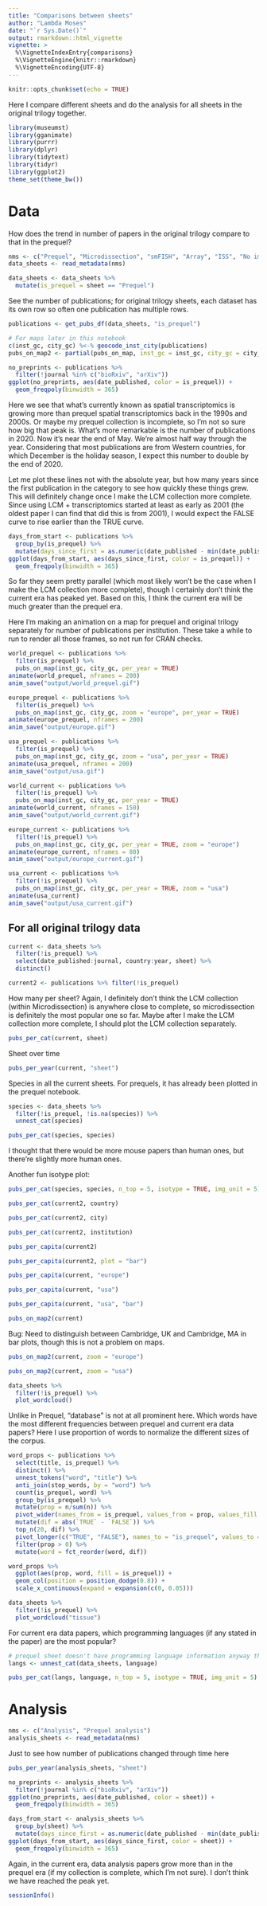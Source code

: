 ```yaml
---
title: "Comparisons between sheets"
author: "Lambda Moses"
date: "`r Sys.Date()`"
output: rmarkdown::html_vignette
vignette: >
  %\VignetteIndexEntry{comparisons}
  %\VignetteEngine{knitr::rmarkdown}
  %\VignetteEncoding{UTF-8}
---
```


```r
knitr::opts_chunk$set(echo = TRUE)
```

Here I compare different sheets and do the analysis for all sheets in the original trilogy together.

```r
library(museumst)
library(gganimate)
library(purrr)
library(dplyr)
library(tidytext)
library(tidyr)
library(ggplot2)
theme_set(theme_bw())
```

# Data
How does the trend in number of papers in the original trilogy compare to that in the prequel?
```r
nms <- c("Prequel", "Microdissection", "smFISH", "Array", "ISS", "No imaging")
data_sheets <- read_metadata(nms)
```

```r
data_sheets <- data_sheets %>% 
  mutate(is_prequel = sheet == "Prequel")
```

See the number of publications; for original trilogy sheets, each dataset has its own row so often one publication has multiple rows.
```r
publications <- get_pubs_df(data_sheets, "is_prequel")
```

```r
# For maps later in this notebook
c(inst_gc, city_gc) %<-% geocode_inst_city(publications)
pubs_on_map2 <- partial(pubs_on_map, inst_gc = inst_gc, city_gc = city_gc)
```

```r
no_preprints <- publications %>% 
  filter(!journal %in% c("bioRxiv", "arXiv"))
ggplot(no_preprints, aes(date_published, color = is_prequel)) +
  geom_freqpoly(binwidth = 365)
```

Here we see that what's currently known as spatial transcriptomics is growing more than prequel spatial transcriptomics back in the 1990s and 2000s. Or maybe my prequel collection is incomplete, so I'm not so sure how big that peak is. What's more remarkable is the number of publications in 2020. Now it's near the end of May. We're almost half way through the year. Considering that most publications are from Western countries, for which December is the holiday season, I expect this number to double by the end of 2020.

Let me plot these lines not with the absolute year, but how many years since the first publication in the category to see how quickly these things grew. This will definitely change once I make the LCM collection more complete. Since using LCM + transcriptomics started at least as early as 2001 (the oldest paper I can find that did this is from 2001), I would expect the FALSE curve to rise earlier than the TRUE curve.
```r
days_from_start <- publications %>% 
  group_by(is_prequel) %>% 
  mutate(days_since_first = as.numeric(date_published - min(date_published)))
ggplot(days_from_start, aes(days_since_first, color = is_prequel)) +
  geom_freqpoly(binwidth = 365)
```

So far they seem pretty parallel (which most likely won't be the case when I make the LCM collection more complete), though I certainly don't think the current era has peaked yet. Based on this, I think the current era will be much greater than the prequel era.

Here I'm making an animation on a map for prequel and original trilogy separately for number of publications per institution. These take a while to run to render all those frames, so not run for CRAN checks.

```r
world_prequel <- publications %>% 
  filter(is_prequel) %>% 
  pubs_on_map(inst_gc, city_gc, per_year = TRUE)
animate(world_prequel, nframes = 200)
anim_save("output/world_prequel.gif")
```

```r
europe_prequel <- publications %>% 
  filter(is_prequel) %>% 
  pubs_on_map(inst_gc, city_gc, zoom = "europe", per_year = TRUE)
animate(europe_prequel, nframes = 200)
anim_save("output/europe.gif")
```

```r
usa_prequel <- publications %>% 
  filter(is_prequel) %>% 
  pubs_on_map(inst_gc, city_gc, zoom = "usa", per_year = TRUE)
animate(usa_prequel, nframes = 200)
anim_save("output/usa.gif")
```

```r
world_current <- publications %>% 
  filter(!is_prequel) %>% 
  pubs_on_map(inst_gc, city_gc, per_year = TRUE)
animate(world_current, nframes = 150)
anim_save("output/world_current.gif")
```

```r
europe_current <- publications %>% 
  filter(!is_prequel) %>% 
  pubs_on_map(inst_gc, city_gc, per_year = TRUE, zoom = "europe")
animate(europe_current, nframes = 80)
anim_save("output/europe_current.gif")
```

```r
usa_current <- publications %>% 
  filter(!is_prequel) %>% 
  pubs_on_map(inst_gc, city_gc, per_year = TRUE, zoom = "usa")
animate(usa_current)
anim_save("output/usa_current.gif")
```

## For all original trilogy data
```r
current <- data_sheets %>% 
  filter(!is_prequel) %>% 
  select(date_published:journal, country:year, sheet) %>% 
  distinct()
```

```r
current2 <- publications %>% filter(!is_prequel)
```

How many per sheet? Again, I definitely don't think the LCM collection (within Microdissection) is anywhere close to complete, so microdissection is definitely the most popular one so far. Maybe after I make the LCM collection more complete, I should plot the LCM collection separately.
```r
pubs_per_cat(current, sheet)
```

Sheet over time
```r
pubs_per_year(current, "sheet")
```


Species in all the current sheets. For prequels, it has already been plotted in the prequel notebook.
```r
species <- data_sheets %>%
  filter(!is_prequel, !is.na(species)) %>% 
  unnest_cat(species)
```

```r
pubs_per_cat(species, species)
```

I thought that there would be more mouse papers than human ones, but there're slightly more human ones.

Another fun isotype plot:
```r
pubs_per_cat(species, species, n_top = 5, isotype = TRUE, img_unit = 5)
```


```r
pubs_per_cat(current2, country)
```

```r
pubs_per_cat(current2, city)
```

```r
pubs_per_cat(current2, institution)
```

```r
pubs_per_capita(current2)
```

```r
pubs_per_capita(current2, plot = "bar")
```

```r
pubs_per_capita(current, "europe")
```

```r
pubs_per_capita(current, "usa")
```

```r
pubs_per_capita(current, "usa", "bar")
```

```r
pubs_on_map2(current)
```

Bug: Need to distinguish between Cambridge, UK and Cambridge, MA in bar plots, though this is not a problem on maps.
```r
pubs_on_map2(current, zoom = "europe")
```

```r
pubs_on_map2(current, zoom = "usa")
```

```r
data_sheets %>% 
  filter(!is_prequel) %>% 
  plot_wordcloud()
```

Unlike in Prequel, "database" is not at all prominent here. Which words have the most different frequencies between prequel and current era data papers? Here I use proportion of words to normalize the different sizes of the corpus.
```r
word_props <- publications %>% 
  select(title, is_prequel) %>% 
  distinct() %>% 
  unnest_tokens("word", "title") %>% 
  anti_join(stop_words, by = "word") %>% 
  count(is_prequel, word) %>% 
  group_by(is_prequel) %>% 
  mutate(prop = n/sum(n)) %>% 
  pivot_wider(names_from = is_prequel, values_from = prop, values_fill = list(prop = 0)) %>% 
  mutate(dif = abs(`TRUE` - `FALSE`)) %>% 
  top_n(20, dif) %>% 
  pivot_longer(c("TRUE", "FALSE"), names_to = "is_prequel", values_to = "prop") %>% 
  filter(prop > 0) %>% 
  mutate(word = fct_reorder(word, dif))
```

```r
word_props %>% 
  ggplot(aes(prop, word, fill = is_prequel)) +
  geom_col(position = position_dodge(0.8)) +
  scale_x_continuous(expand = expansion(c(0, 0.05)))
```

```r
data_sheets %>% 
  filter(!is_prequel) %>% 
  plot_wordcloud("tissue")
```

For current era data papers, which programming languages (if any stated in the paper) are the most popular?
```r
# prequel sheet doesn't have programming language information anyway though it has that columnn
langs <- unnest_cat(data_sheets, language)
```

```r
pubs_per_cat(langs, language, n_top = 5, isotype = TRUE, img_unit = 5)
```

# Analysis
```r
nms <- c("Analysis", "Prequel analysis")
analysis_sheets <- read_metadata(nms)
```

Just to see how number of publications changed through time here
```r
pubs_per_year(analysis_sheets, "sheet")
```

```r
no_preprints <- analysis_sheets %>% 
  filter(!journal %in% c("bioRxiv", "arXiv"))
ggplot(no_preprints, aes(date_published, color = sheet)) +
  geom_freqpoly(binwidth = 365)
```

```r
days_from_start <- analysis_sheets %>% 
  group_by(sheet) %>% 
  mutate(days_since_first = as.numeric(date_published - min(date_published)))
ggplot(days_from_start, aes(days_since_first, color = sheet)) +
  geom_freqpoly(binwidth = 365)
```

Again, in the current era, data analysis papers grow more than in the prequel era (if my collection is complete, which I'm not sure). I don't think we have reached the peak yet.

```r
sessionInfo()
```
